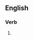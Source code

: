 ==English==

===Verb===
{{head|en|verb form}}

# {{present participle of|incarnadine|lang=en|nocat=1}}